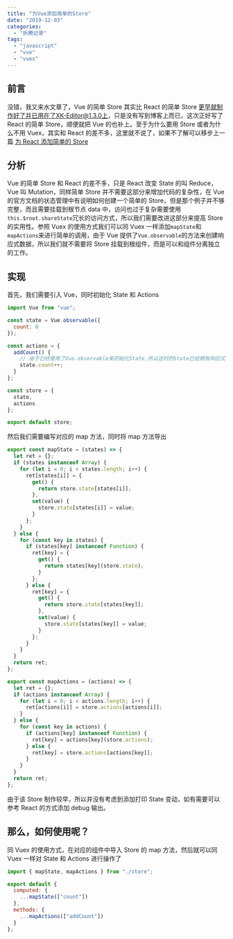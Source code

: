 ```yaml
---
title: "为Vue添加简单的Store"
date: "2019-12-03"
categories:
  - "折腾记录"
tags:
  - "javascript"
  - "vue"
  - "vuex"
---
```


## 前言

没错，我又来水文章了，Vue 的简单 Store 其实比 React 的简单 Store 更早就制作好了并已用在了XK-Editor@1.3.0上，只是没有写到博客上而已，这次正好写了 React 的简单 Store，顺便就把 Vue 的也补上。至于为什么要用 Store 或者为什么不用 Vuex，其实和 React 的差不多，这里就不说了，如果不了解可以移步上一篇 [为 React 添加简单的 Store](https://blog.ixk.me/add-simple-store-for-react.html)

## 分析

Vue 的简单 Store 和 React 的差不多，只是 React 改变 State 的叫 Reduce，Vue 叫 Mutation，同样简单 Store 并不需要这部分来增加代码的复杂性，在 Vue 的官方文档的状态管理中有说明如何创建一个简单的 Store，但是那个例子并不够完整，而且需要挂载到根节点 data 中，访问也过于复杂需要使用`this.$root.shareState`冗长的访问方式，所以我们需要改进这部分来提高 Store 的实用性。参照 Vuex 的使用方式我们可以同 Vuex 一样添加`mapState`和`mapActions`来进行简单的调用，由于 Vue 提供了`Vue.observable`的方法来创建响应式数据，所以我们就不需要将 Store 挂载到根组件，而是可以和组件分离独立的工作。

## 实现

首先，我们需要引入 Vue，同时初始化 State 和 Actions

```javascript
import Vue from "vue";

const state = Vue.observable({
  count: 0
});

const actions = {
  addCount() {
    // 由于已经使用了Vue.observable来初始化State,所以这时的State已经拥有响应式，所以可以直接对其进行修改
    state.count++;
  }
};

const store = {
  state,
  actions
};

export default store;
```

然后我们需要编写对应的 map 方法，同时将 map 方法导出

```javascript
export const mapState = (states) => {
  let ret = {};
  if (states instanceof Array) {
    for (let i = 0; i < states.length; i++) {
      ret[states[i]] = {
        get() {
          return store.state[states[i]];
        },
        set(value) {
          store.state[states[i]] = value;
        }
      };
    }
  } else {
    for (const key in states) {
      if (states[key] instanceof Function) {
        ret[key] = {
          get() {
            return states[key](store.state);
          }
        };
      } else {
        ret[key] = {
          get() {
            return store.state[states[key]];
          },
          set(value) {
            store.state[states[key]] = value;
          }
        };
      }
    }
  }
  return ret;
};

export const mapActions = (actions) => {
  let ret = {};
  if (actions instanceof Array) {
    for (let i = 0; i < actions.length; i++) {
      ret[actions[i]] = store.actions[actions[i]];
    }
  } else {
    for (const key in actions) {
      if (actions[key] instanceof Function) {
        ret[key] = actions[key](store.actions);
      } else {
        ret[key] = store.actions[actions[key]];
      }
    }
  }
  return ret;
};
```

由于该 Store 制作较早，所以并没有考虑到添加打印 State 变动，如有需要可以参考 React 的方式添加 debug 输出。

## 那么，如何使用呢？

同 Vuex 的使用方式，在对应的组件中导入 Store 的 map 方法，然后就可以同 Vuex 一样对 State 和 Actions 进行操作了

```javascript
import { mapState, mapActions } from "./store";

export default {
  computed: {
    ...mapState(["count"])
  },
  methods: {
    ...mapActions(["addCount"])
  }
};
```
